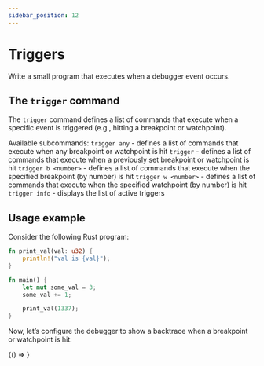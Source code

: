 ```yaml
---
sidebar_position: 12
---
```


# Triggers

Write a small program that executes when a debugger event occurs.

## The `trigger` command

The `trigger` command defines a list of commands that execute when a specific event is triggered (e.g., hitting a breakpoint or watchpoint).

Available subcommands:
`trigger any` - defines a list of commands that execute when any breakpoint or watchpoint is hit
`trigger` - defines a list of commands that execute when a previously set breakpoint or watchpoint is hit
`trigger b <number>` - defines a list of commands that execute when the specified breakpoint (by number) is hit
`trigger w <number>` - defines a list of commands that execute when the specified watchpoint (by number) is hit
`trigger info` - displays the list of active triggers

## Usage example

Consider the following Rust program:

```rust
fn print_val(val: u32) {
    println!("val is {val}");
}

fn main() {
    let mut some_val = 3;
    some_val += 1;

    print_val(1337);
}
```

Now, let’s configure the debugger to show a backtrace when a breakpoint or watchpoint is hit:


<BrowserOnly>
  {() => <AsciinemaPlayer src="/BugStalker/casts/trigger.cast" />}
</BrowserOnly>

